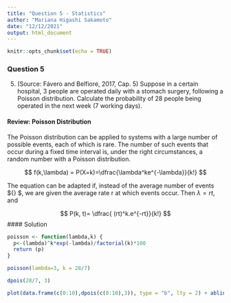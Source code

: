 ```yaml
---
title: "Question 5 - Statistics"
author: "Mariana Higashi Sakamoto"
date: "12/12/2021"
output: html_document
---
```


```r
knitr::opts_chunk$set(echo = TRUE)
```
### Question 5

5. (Source: Fávero and Belfiore, 2017, Cap. 5) Suppose in a certain hospital, 3 people are operated daily with a stomach surgery, following a Poisson distribution. Calculate the probability of 28 people being operated in the next week (7 working days).


#### Review: Poisson Distribution
The Poisson distribution can be applied to systems with a large number of possible events, each of which is rare. The number of such events that occur during a fixed time interval is, under the right circumstances, a random number with a Poisson distribution.

$$  f(k,\lambda) = P(X=k)=\dfrac{\lambda^ke^{-\lambda}}{k!} $$

The equation can be adapted if, instead of the average number of events ${\displaystyle \lambda} $, we are given the average rate r at which events occur. Then ${\displaystyle \lambda =rt}$, and

$$ P(k, t)= \dfrac{ (rt)^k.e^{-rt}}{k!} $$
#### Solution
```r

poisson <- function(lambda,k) {
  p<-(lambda)^k*exp(-lambda)/factorial(k)*100
  return (p)
} 

poisson(lambda=3, k = 28/7)

dpois(28/7, 3)

plot(data.frame(c(0:10),dpois(c(0:10),3)), type = "b", lty = 2) + abline(v=28/7, col="red")


```

